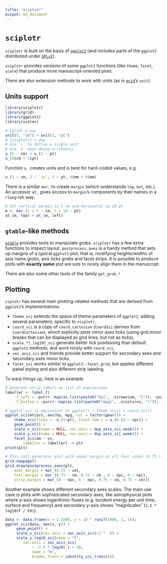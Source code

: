 ```yaml
---
title: "sciplotr"
output: md_document
---
```


# `sciplotr`
`sciplotr` is built on the basis of [`ggplot2`](https://github.com/tidyverse/ggplot2) (and includes parts of the `ggplot2` distributed under [`GPLv2`](https://github.com/tidyverse/ggplot2/blob/master/LICENSE)).

`sciplotr` provides versions of some `ggplot2` functions (like `theme`, `facet`, `scale`) that produce more manuscript-oriented plots.

There are also extension methods to work with units (as in [`grid`](https://github.com/cran/grid)'s `unit`).

## Units support

```r
library(sciplotr)
library(grid)
library(ggplot2)
library(scales)
```
```r
# {grid}'s way
unit(5, "cm") + unit(1, "pt")
# {sciplotr}'s way
# Use `~` to define a single unit
# Use `$` when doing arithmetic
u_(5 ~ cm) + u_(1 ~ pt)
u_(5$cm + 1$pt)
```

Function `u_` creates units and is best for hard-coded values, e.g.
```r
u_(1 ~ cm, 2 ~ `in`, 3 ~ pt, 4$mm + 8$mm)
```

There is a similar `mar_` to create `margin` (which understands `top`, `bot`, etc.).
An accessor `at_` gives access to `margin`'s components by their names in a `rlang`-ish way.
```r
# Set vertical margin to 5 cm and horizontal to 10 pt
m <- mar_(v = 5 ~ cm, h = 10 ~ pt)
at_(m, top) + at_(m, left)
```

## `gtable`-like methods
[`gtable`](https://github.com/r-lib/gtable) provides tools to manipulate grobs.
`sciplotr` has a few extra functions to inspect layout.
`postprocess_axes` is a handy method that sets up margins of a typical `ggplot2` plot, that is, modifying heights/widths of axis name grobs, axis ticks grobs and facet strips. It is possible to produce plots with **exactly same** plot are size to nicely align them in the manuscript.

There are also some other tools of the family `get_grob_*`

## Plotting
`siplotr` has several main plotting-related methods that are derived from `ggplot2`'s implementations.

- `theme_sci` extends the space of theme parameters of `ggplot2`, adding several parameters, specific to `sicplotr`,
- `coord_sci` is a copy of `coord_cartesian` (`CoordSci` derives from `CoordCartesian`), which explicitly plots minor axes ticks (using grid.minor breaks that can be displayed as grid lines, but not as ticks),
- `scale_*[_log10]_sci` generate better tick positioning than default `ggplot2` methods, and work nicely with `coord_sci`,
- `sec_axis_sci` and friends provide better support for secondary axes and secondary axes minor ticks,
- `facet_sci` works similar to `ggplot2::facet_grid`, but applies different panel styling and also different strip labeling.

To warp things up, here is an example
```r
# Generate strip labels as list of expressions
labeller <- label_f(
    .f_left = ~purrr::map(as.list(paste0("hp[", .x$rows$am, "]")), ~parse(text = .x)),
    .f_bottom = ~purrr::map(as.list(paste0("mpg[", .x$cols$vs, "]")), ~parse(text = .x)))

# ggplot_sci is equivalent to ggplot() + theme_sci() + coord_sci()
ggplot_sci(mtcars, aes(hp, mpg, col = factor(gear))) +
    theme_sci(ticks = -u_(5~pt), facet.lab.x = u_(0.93 ~ npc)) +
    geom_point() +
    scale_x_sci(name = NULL, sec.axis = dup_axis_sci_weak()) +
    scale_y_sci(name = NULL, sec.axis = dup_axis_sci_weak()) +
    facet_sci(am ~ vs, 
        labeller = labeller) -> plt
print(plt)
```
```r
# This call generates plot with equal margin on all four sides (0.75 + 0.75 cm)
grid.newpage()
grid.draw(postprocess_axes(plt, 
    axes_margin = mar_(0.75 ~ cm), 
    text_margin = mar_(0.75 ~ cm, 0.75 ~ cm , 0 ~ npc, 0 ~ npc),
    strip_margin = mar_(0 ~ npc, 0 ~ npc, 0.75 ~ cm, 0.75 ~ cm)))
```


Another example shows different secondary axes scales. The main use case is plots with sophisticated secondary axes, like astrophysical plots where y-axis shows logarithmic fluxes (e.g. incident energy per unit time, surface and frequency) and secondary y-axis shows "magnitudes" (`2.5 * log10(F / F0)`).

```r
data <- data.frame(x = 1:1000, y = 10 ^ runif(1000, 3, 5));
ggplot_sci(data, aes(x, y)) +
     geom_point() +
     scale_x_sci(sec.axis = sec_axis_sci(~2 * .)) +
     scale_y_log10_sci(name = "F",
        sec.axis = sec_axis_sci(
            ~ -2.5 * log10(.) + 20, 
            name = "m", 
            breaks_trans = identity_sci_trans()))
```